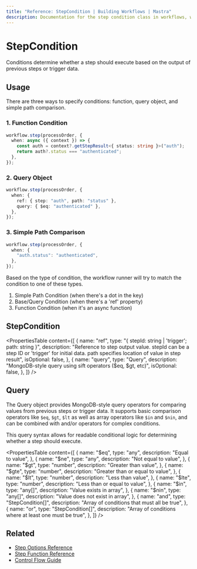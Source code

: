 ```yaml
---
title: "Reference: StepCondition | Building Workflows | Mastra"
description: Documentation for the step condition class in workflows, which determines whether a step should execute based on the output of previous steps or trigger data.
---
```


# StepCondition

Conditions determine whether a step should execute based on the output of previous steps or trigger data.

## Usage

There are three ways to specify conditions: function, query object, and simple path comparison.

### 1. Function Condition

```typescript copy showLineNumbers
workflow.step(processOrder, {
  when: async ({ context }) => {
    const auth = context?.getStepResult<{ status: string }>("auth");
    return auth?.status === "authenticated";
  },
});
```

### 2. Query Object

```typescript copy showLineNumbers
workflow.step(processOrder, {
  when: {
    ref: { step: "auth", path: "status" },
    query: { $eq: "authenticated" },
  },
});
```

### 3. Simple Path Comparison

```typescript copy showLineNumbers
workflow.step(processOrder, {
  when: {
    "auth.status": "authenticated",
  },
});
```

Based on the type of condition, the workflow runner will try to match the condition to one of these types.

1. Simple Path Condition (when there's a dot in the key)
2. Base/Query Condition (when there's a 'ref' property)
3. Function Condition (when it's an async function)

## StepCondition

<PropertiesTable
  content={[
    {
      name: "ref",
      type: "{ stepId: string | 'trigger'; path: string }",
      description:
        "Reference to step output value. stepId can be a step ID or 'trigger' for initial data. path specifies location of value in step result",
      isOptional: false,
    },
    {
      name: "query",
      type: "Query<any>",
      description: "MongoDB-style query using sift operators ($eq, $gt, etc)",
      isOptional: false,
    },
  ]}
/>

## Query

The Query object provides MongoDB-style query operators for comparing values from previous steps or trigger data. It supports basic comparison operators like `$eq`, `$gt`, `$lt` as well as array operators like `$in` and `$nin`, and can be combined with and/or operators for complex conditions.

This query syntax allows for readable conditional logic for determining whether a step should execute.

<PropertiesTable
  content={[
    {
      name: "$eq",
      type: "any",
      description: "Equal to value",
    },
    {
      name: "$ne",
      type: "any",
      description: "Not equal to value",
    },
    {
      name: "$gt",
      type: "number",
      description: "Greater than value",
    },
    {
      name: "$gte",
      type: "number",
      description: "Greater than or equal to value",
    },
    {
      name: "$lt",
      type: "number",
      description: "Less than value",
    },
    {
      name: "$lte",
      type: "number",
      description: "Less than or equal to value",
    },
    {
      name: "$in",
      type: "any[]",
      description: "Value exists in array",
    },
    {
      name: "$nin",
      type: "any[]",
      description: "Value does not exist in array",
    },
    {
      name: "and",
      type: "StepCondition[]",
      description: "Array of conditions that must all be true",
    },
    {
      name: "or",
      type: "StepCondition[]",
      description: "Array of conditions where at least one must be true",
    },
  ]}
/>

## Related

- [Step Options Reference](./step-options.mdx)
- [Step Function Reference](./step-function.mdx)
- [Control Flow Guide](../../docs/workflows/control-flow.mdx)
